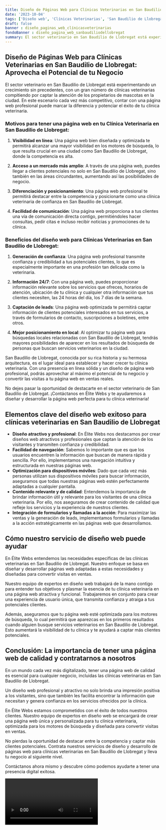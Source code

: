 ```yaml
---
title: Diseño de Páginas Web para Clínicas Veterinarias en San Baudilio de Llobregat
date: '2023-10-04'
tags: ['Diseño web', 'Clínicas Veterinarias', 'San Baudilio de Llobregat']
draft: false
banner : diseño_paginas_web_clínicasveterinarias
fondoBanner : diseño_pagina_web_sanbaudiliodellobregat
summary: El sector veterinario en San Baudilio de Llobregat está experimentando un crecimiento sin precedentes, con un gran número de clínicas veterinarias compitiendo por captar la atención de los propietarios de mascotas en la ciudad. En este escenario cada vez más competitivo, contar con una página web profesional puede marcar la diferencia y potenciar el éxito de tu clínica veterinaria.
---
```


## Diseño de Páginas Web para Clínicas Veterinarias en San Baudilio de Llobregat: Aprovecha el Potencial de tu Negocio

El sector veterinario en San Baudilio de Llobregat está experimentando un crecimiento sin precedentes, con un gran número de clínicas veterinarias compitiendo por captar la atención de los propietarios de mascotas en la ciudad. En este escenario cada vez más competitivo, contar con una página web profesional puede marcar la diferencia y potenciar el éxito de tu clínica veterinaria.

### Motivos para tener una página web en tu Clínica Veterinaria en San Baudilio de Llobregat:

1. **Visibilidad en línea**: Una página web bien diseñada y optimizada te permitirá alcanzar una mayor visibilidad en los motores de búsqueda, lo que resulta crucial en una ciudad como San Baudilio de Llobregat, donde la competencia es alta.

2. **Acceso a un mercado más amplio**: A través de una página web, puedes llegar a clientes potenciales no solo en San Baudilio de Llobregat, sino también en las áreas circundantes, aumentando así las posibilidades de negocio.

3. **Diferenciación y posicionamiento**: Una página web profesional te permitirá destacar entre la competencia y posicionarte como una clínica veterinaria de confianza en San Baudilio de Llobregat.

4. **Facilidad de comunicación**: Una página web proporciona a tus clientes una vía de comunicación directa contigo, permitiéndoles hacer consultas, pedir citas e incluso recibir noticias y promociones de tu clínica.

### Beneficios del diseño web para Clínicas Veterinarias en San Baudilio de Llobregat:

1. **Generación de confianza**: Una página web profesional transmite confianza y credibilidad a tus potenciales clientes, lo que es especialmente importante en una profesión tan delicada como la veterinaria.

2. **Información 24/7**: Con una página web, puedes proporcionar información relevante sobre los servicios que ofreces, horarios de atención, ubicación de tu clínica y cualquier otra información que tus clientes necesiten, las 24 horas del día, los 7 días de la semana.

3. **Captación de leads**: Una página web optimizada te permitirá captar información de clientes potenciales interesados en tus servicios, a través de formularios de contacto, suscripciones a boletines, entre otros.

4. **Mejor posicionamiento en local**: Al optimizar tu página web para búsquedas locales relacionadas con San Baudilio de Llobregat, tendrás mayores posibilidades de aparecer en los resultados de búsqueda de personas que buscan servicios veterinarios en la ciudad.

San Baudilio de Llobregat, conocida por su rica historia y su hermosa arquitectura, es el lugar ideal para establecer y hacer crecer tu clínica veterinaria. Con una presencia en línea sólida y un diseño de página web profesional, podrás aprovechar al máximo el potencial de tu negocio y convertir las visitas a tu página web en ventas reales.

No dejes pasar la oportunidad de destacarte en el sector veterinario de San Baudilio de Llobregat. ¡Contáctanos en Élite Webs y te ayudaremos a diseñar y desarrollar la página web perfecta para tu clínica veterinaria!

<GifSeo />

<Cta />

## Elementos clave del diseño web exitoso para clínicas veterinarias en San Baudilio de Llobregat

- **Diseño atractivo y profesional**: En Élite Webs nos destacamos por crear diseños web atractivos y profesionales que captan la atención de los visitantes y transmiten confianza y credibilidad.
- **Facilidad de navegación**: Sabemos lo importante que es que los usuarios encuentren la información que buscan de manera rápida y sencilla. Por ello, implementamos una navegación intuitiva y estructurada en nuestras páginas web.
- **Optimización para dispositivos móviles**: Dado que cada vez más personas utilizan sus dispositivos móviles para buscar información, aseguramos que todas nuestras páginas web estén perfectamente adaptadas a cualquier pantalla.
- **Contenido relevante y de calidad**: Entendemos la importancia de brindar información útil y relevante para los visitantes de una clínica veterinaria. Por ello, nos aseguramos de crear contenido de calidad que refleje los servicios y la experiencia de nuestros clientes.
- **Integración de formularios y llamadas a la acción**: Para maximizar las ventas y la generación de leads, implementamos formularios y llamadas a la acción estratégicamente en las páginas web que desarrollamos.

## Cómo nuestro servicio de diseño web puede ayudar

En Élite Webs entendemos las necesidades específicas de las clínicas veterinarias en San Baudilio de Llobregat. Nuestro enfoque se basa en diseñar y desarrollar páginas web adaptadas a estas necesidades y diseñadas para convertir visitas en ventas.

Nuestro equipo de expertos en diseño web trabajará de la mano contigo para entender tus objetivos y plasmar la esencia de tu clínica veterinaria en una página web atractiva y funcional. Trabajaremos en conjunto para crear una experiencia de usuario única, que transmita confianza y atraiga a tus potenciales clientes.

Además, aseguramos que tu página web esté optimizada para los motores de búsqueda, lo cual permitirá que aparezcas en los primeros resultados cuando alguien busque servicios veterinarios en San Baudilio de Llobregat. Esto aumentará la visibilidad de tu clínica y te ayudará a captar más clientes potenciales.

## Conclusión: La importancia de tener una página web de calidad y contratarnos a nosotros

En un mundo cada vez más digitalizado, tener una página web de calidad es esencial para cualquier negocio, incluidas las clínicas veterinarias en San Baudilio de Llobregat.

Un diseño web profesional y atractivo no solo brinda una impresión positiva a los visitantes, sino que también les facilita encontrar la información que necesitan y genera confianza en los servicios ofrecidos por la clínica.

En Élite Webs estamos comprometidos con el éxito de todos nuestros clientes. Nuestro equipo de expertos en diseño web se encargará de crear una página web única y personalizada para tu clínica veterinaria, optimizada para los motores de búsqueda y diseñada para convertir visitas en ventas.

No pierdas la oportunidad de destacar entre la competencia y captar más clientes potenciales. Contrata nuestros servicios de diseño y desarrollo de páginas web para clínicas veterinarias en San Baudilio de Llobregat y lleva tu negocio al siguiente nivel.

Contáctanos ahora mismo y descubre cómo podemos ayudarte a tener una presencia digital exitosa.

<Video />

<CtaBot job='Clínicas Veterinarias' city='San Baudilio de Llobregat'/>

<Gmaps query='San Baudilio de Llobregat+españa+maps' />